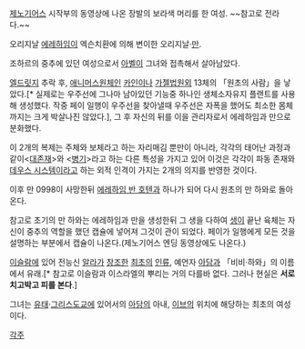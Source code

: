 [[제노기어스]] 시작부의 동영상에 나온 장발의 보라색 머리를 한 여성. ~~참고로 전라다.~~

오리지날 [[에레하임]]이 엑슨치환에 의해 변이한 오리지날·[[만]].

조하르의 중추에 있던 여성으로서 [[아벨]]이 그녀와 접촉해서 살아남았다. 

[[엘드릿지]] 추락 후, [[애니머스]]원체인 [[카인]]이나 [[가젤]]법원외 13체의 「원초의 사람」을 낳았다.[* 실제로는 우주선에 그나마 남아있던 기능중 하나인 생체소자유지 플랜트를 사용해 생성했다. 작중 페이 일행이 우주선을 찾아낼때 우주선은 자폭을 했어도 최소한 몸체까지는 크게 박살나진 않았다.], 그 후 자신의 뒤를 이을 관리자로서 에레하임과 만으로 분화했다.

이 2개의 복제는 주체와 보체라고 하는 자리매김 뿐만이 아니라, 각각의 태어난 과정과 같이<[[대존재]]>와 <[[병기]]>라고 하는 다른 특성을 가지고 있어 이것은 각각이 파동 존재와 [[데우스 시스템]]이라고 하는 외적 인격이 가지는 2개의 의지를 반영한 것이다. 

이후 만 0998이 사망한뒤 [[에레하임 반 호텐]]과 하나가 되어 다시 원초의 만 하와로 돌아온다.

참고로 초기의 만 하와는 에레하임과 만을 생성한뒤 그 생을 다하여 [[생]]이 끝난 육체는 자신이 중추의 역할을 했던 캡슐에 넣어져 그것이 관이 되었다. 페이가 일행에게 모든 것을 설명하는 부분에서 캡슐이 나온다.(제노기어스 엔딩 동영상에도 나온다.)

[[이슬람]]에 있어 전능신 [[알라]]가 [[창조]]한 [[최초]]의 [[인류]], 예언자 [[아담]]과 「비비·하와」의 이름에서 유래.[* 참고로 이슬람과 이스라엘의 뿌리는 거의 다를바 없다. 그러나 현실은 '''서로 치고박고 피를 본다'''.]

그녀는 [[유태]]·[[그리스도]]교에 있어서의 [[아담]]의 아내, [[이브]]의 위치에 해당하는 최초의 여성이다. 

[[각주]]
